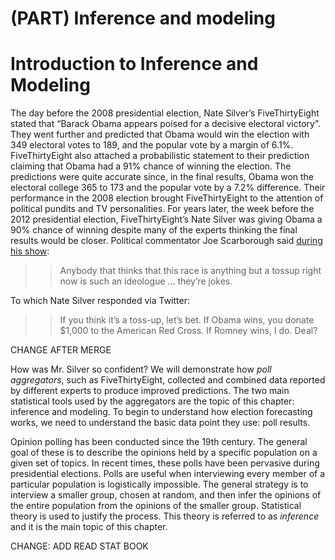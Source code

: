 # (PART) Inference and modeling {-}

# Introduction to Inference and Modeling 

The day before the 2008 presidential election, Nate Silver's FiveThirtyEight stated that "Barack Obama appears poised for a decisive electoral victory". They went further and predicted that Obama would win the election with 349 electoral votes to 189, and the popular vote by a margin of 6.1%. FiveThirtyEight also attached a probabilistic statement to their prediction claiming that Obama had a 91% chance of winning the election. The predictions were quite accurate since, in the final results, Obama won the electoral college 365 to 173 and the popular vote by a 7.2% difference. Their performance in the 2008 election brought FiveThirtyEight to the attention of political pundits and TV personalities. For years later, the week before the 2012 presidential election, FiveThirtyEight's Nate Silver was giving Obama a 90% chance of winning despite many of the experts thinking the final results would be closer. Political commentator Joe Scarborough said [during his show](https://www.youtube.com/watch?v=TbKkjm-gheY):

>>Anybody that thinks that this race is anything but a tossup right now is such an ideologue ... they're jokes. 

To which Nate Silver responded via Twitter:

>> If you think it's a toss-up, let's bet. If Obama wins, you donate $1,000 to the American Red Cross. If Romney wins, I do. Deal?

CHANGE AFTER MERGE

How was Mr. Silver so confident? We will demonstrate how _poll aggregators_, such as FiveThirtyEight, collected and combined data reported by different experts to produce improved predictions. The two main statistical tools used by the aggregators are the topic of this chapter: inference and modeling. To begin to understand how election forecasting works, we need to understand the basic data point they use: poll results.


Opinion polling has been conducted since the 19th century. The general goal of these is to describe the opinions held by a specific population on a given set of topics. In recent times, these polls have been pervasive during presidential elections. Polls are useful when interviewing every member of a particular population is logistically impossible. The general strategy is to interview a smaller group, chosen at random, and then infer the opinions of the entire population from the opinions of the smaller group. Statistical theory is used to justify the process. This theory is referred to as  _inference_ and it is the main topic of this chapter.

CHANGE: ADD READ STAT BOOK